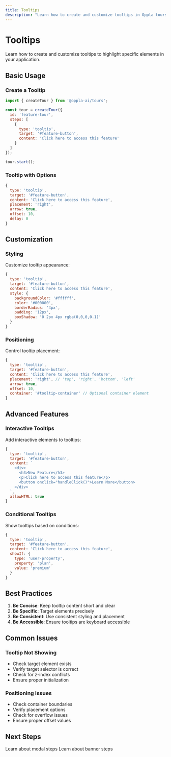 ```yaml
---
title: Tooltips
description: "Learn how to create and customize tooltips in Oppla tours"
---
```


# Tooltips

Learn how to create and customize tooltips to highlight specific elements in your application.

## Basic Usage

### Create a Tooltip

```javascript
import { createTour } from '@oppla-ai/tours';

const tour = createTour({
  id: 'feature-tour',
  steps: [
    {
      type: 'tooltip',
      target: '#feature-button',
      content: 'Click here to access this feature'
    }
  ]
});

tour.start();
```

### Tooltip with Options

```javascript
{
  type: 'tooltip',
  target: '#feature-button',
  content: 'Click here to access this feature',
  placement: 'right',
  arrow: true,
  offset: 10,
  delay: 0
}
```

## Customization

### Styling

Customize tooltip appearance:

```javascript
{
  type: 'tooltip',
  target: '#feature-button',
  content: 'Click here to access this feature',
  style: {
    backgroundColor: '#ffffff',
    color: '#000000',
    borderRadius: '4px',
    padding: '12px',
    boxShadow: '0 2px 4px rgba(0,0,0,0.1)'
  }
}
```

### Positioning

Control tooltip placement:

```javascript
{
  type: 'tooltip',
  target: '#feature-button',
  content: 'Click here to access this feature',
  placement: 'right', // 'top', 'right', 'bottom', 'left'
  arrow: true,
  offset: 10,
  container: '#tooltip-container' // Optional container element
}
```

## Advanced Features

### Interactive Tooltips

Add interactive elements to tooltips:

```javascript
{
  type: 'tooltip',
  target: '#feature-button',
  content: `
    <div>
      <h3>New Feature</h3>
      <p>Click here to access this feature</p>
      <button onclick="handleClick()">Learn More</button>
    </div>
  `,
  allowHTML: true
}
```

### Conditional Tooltips

Show tooltips based on conditions:

```javascript
{
  type: 'tooltip',
  target: '#feature-button',
  content: 'Click here to access this feature',
  showIf: {
    type: 'user-property',
    property: 'plan',
    value: 'premium'
  }
}
```

## Best Practices

1. **Be Concise**: Keep tooltip content short and clear
2. **Be Specific**: Target elements precisely
3. **Be Consistent**: Use consistent styling and placement
4. **Be Accessible**: Ensure tooltips are keyboard accessible

## Common Issues

### Tooltip Not Showing

- Check target element exists
- Verify target selector is correct
- Check for z-index conflicts
- Ensure proper initialization

### Positioning Issues

- Check container boundaries
- Verify placement options
- Check for overflow issues
- Ensure proper offset values

## Next Steps

<CardGroup cols={2}>
  <Card
    title="Modals"
    icon="window-maximize"
    href="/tours/modal"
  >
    Learn about modal steps
  </Card>
  <Card
    title="Banners"
    icon="flag"
    href="/tours/banner"
  >
    Learn about banner steps
  </Card>
</CardGroup> 